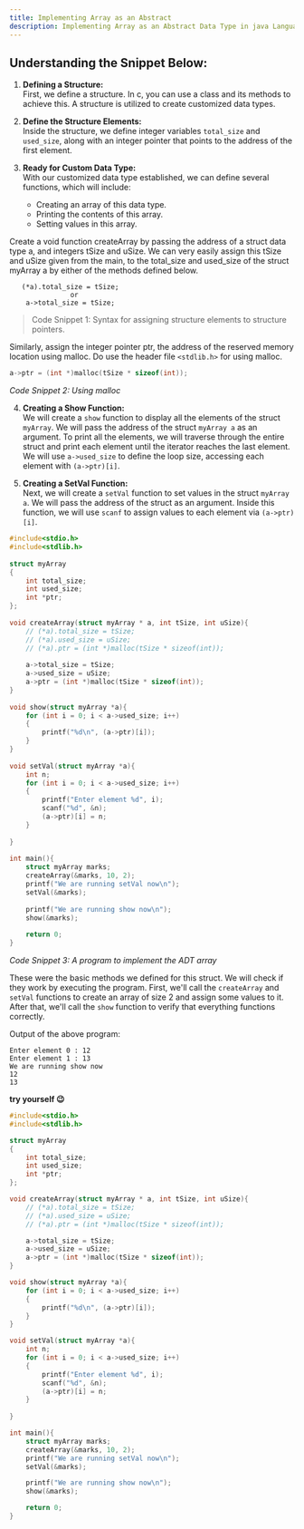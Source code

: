 ```yaml
---
title: Implementing Array as an Abstract
description: Implementing Array as an Abstract Data Type in java Language.
---
```


## Understanding the Snippet Below:

1. **Defining a Structure:**  
   First, we define a structure. In c, you can use a class and its methods to achieve this. A structure is utilized to create customized data types.

2. **Define the Structure Elements:**  
   Inside the structure, we define integer variables `total_size` and `used_size`, along with an integer pointer that points to the address of the first element.

3. **Ready for Custom Data Type:**  
   With our customized data type established, we can define several functions, which will include:  
   - Creating an array of this data type.  
   - Printing the contents of this array.  
   - Setting values in this array.

Create a void function createArray by passing the address of a struct data type a, and integers tSize and uSize. We can very easily assign this tSize and uSize given from the main, to the total_size and used_size of the struct myArray a by either of the methods defined below.

```
   (*a).total_size = tSize; 
               or 
    a->total_size = tSize;
```

> Code Snippet 1: Syntax for assigning structure elements to structure pointers.

Similarly, assign the integer pointer ptr, the address of the reserved memory location using malloc. Do use the header file `<stdlib.h>` for using malloc.

```c
a->ptr = (int *)malloc(tSize * sizeof(int));
```

*Code Snippet 2: Using malloc*

4. **Creating a Show Function:**  
   We will create a `show` function to display all the elements of the struct `myArray`. We will pass the address of the struct `myArray a` as an argument. To print all the elements, we will traverse through the entire struct and print each element until the iterator reaches the last element. We will use `a->used_size` to define the loop size, accessing each element with `(a->ptr)[i]`.

5. **Creating a SetVal Function:**  
   Next, we will create a `setVal` function to set values in the struct `myArray a`. We will pass the address of the struct as an argument. Inside this function, we will use `scanf` to assign values to each element via `(a->ptr)[i]`.

```c
#include<stdio.h>
#include<stdlib.h>
 
struct myArray
{
    int total_size;
    int used_size;
    int *ptr;
};
 
void createArray(struct myArray * a, int tSize, int uSize){
    // (*a).total_size = tSize;
    // (*a).used_size = uSize;
    // (*a).ptr = (int *)malloc(tSize * sizeof(int));
 
    a->total_size = tSize;
    a->used_size = uSize;
    a->ptr = (int *)malloc(tSize * sizeof(int));
}
 
void show(struct myArray *a){
    for (int i = 0; i < a->used_size; i++)
    {
        printf("%d\n", (a->ptr)[i]);
    }
}
 
void setVal(struct myArray *a){
    int n;
    for (int i = 0; i < a->used_size; i++)
    {
        printf("Enter element %d", i);
        scanf("%d", &n);
        (a->ptr)[i] = n;
    }
    
}
 
int main(){
    struct myArray marks;
    createArray(&marks, 10, 2);
    printf("We are running setVal now\n");
    setVal(&marks);
 
    printf("We are running show now\n");
    show(&marks);
 
    return 0;
}
```

*Code Snippet 3: A program to implement the ADT array*

These were the basic methods we defined for this struct. We will check if they work by executing the program. First, we'll call the `createArray` and `setVal` functions to create an array of size 2 and assign some values to it. After that, we'll call the `show` function to verify that everything functions correctly.

Output of the above program:
```
Enter element 0 : 12
Enter element 1 : 13
We are running show now
12
13
```



**try yourself 😉**
```c
#include<stdio.h>
#include<stdlib.h>

struct myArray
{
    int total_size;
    int used_size;
    int *ptr;
};

void createArray(struct myArray * a, int tSize, int uSize){
    // (*a).total_size = tSize;
    // (*a).used_size = uSize;
    // (*a).ptr = (int *)malloc(tSize * sizeof(int));

    a->total_size = tSize;
    a->used_size = uSize;
    a->ptr = (int *)malloc(tSize * sizeof(int));
}

void show(struct myArray *a){
    for (int i = 0; i < a->used_size; i++)
    {
        printf("%d\n", (a->ptr)[i]);
    }
}

void setVal(struct myArray *a){
    int n;
    for (int i = 0; i < a->used_size; i++)
    {
        printf("Enter element %d", i);
        scanf("%d", &n);
        (a->ptr)[i] = n;
    }
    
}

int main(){
    struct myArray marks;
    createArray(&marks, 10, 2);
    printf("We are running setVal now\n");
    setVal(&marks);

    printf("We are running show now\n");
    show(&marks);

    return 0;
}
```